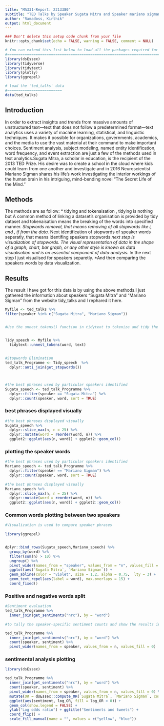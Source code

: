 ---
title: "MA331-Report: 2213380"
subtitle: "TED Talks by Speaker Sugata Mitra and Speaker mariano sigman"
author: "Ramadoss, Kirthik"
output: html_document
---

```{r setup, include=FALSE}
### Don't delete this setup code chunk from your file
knitr::opts_chunk$set(echo = FALSE, warning = FALSE, comment = NULL)   ## DON'T ALTER THIS: this is to prevent printing the code or any unnecessary addition in your final "html" report file.

# You can extend this list below to load all the packages required for your analyses:
#====================================================================================
library(dsEssex)
library(tidyverse)
library(tidytext)
library(plotly)
library(ggrepel)

# load the 'ted_talks' data
#=========================
data(ted_talks)
```



## Introduction
In order to extract insights and trends from massive amounts of unstructured text—text that does not follow a predetermined format—text analytics uses a variety of machine learning, statistical, and linguistic techniques. It makes it possible for organizations, governments, academics, and the media to use the vast material at their command to make important choices. Sentiment analysis, subject modeling, named entity identification, word frequency, and event extraction are just a few of the methods used in text analytics.Sugata Mitra, a scholar in education, is the recipient of the 2013 TED Prize. His desire was to create a school in the cloud where kids could learn from one another and investigate and in 2016 Neuroscientist Mariano Sigman shares his life's work investigating the interior workings of the human brain in his intriguing, mind-bending novel "The Secret Life of the Mind."


## Methods
The methods are as follow:
* tidying and tokenaisation , tidying is nothing but A common method of linking a dataset's organisation is provided by tidy dataset and tokenaisation means the breaking of the words into specified manner.
*Stopwords removal, that means removing of all stopwords like i, and , if from the data.
*Next identification of stopwords of speaker words seperatly, that means identifing speakers stopwords 
*next step is visualization of stopwords. The visual representation of data in the shape of a graph, chart, bar graph, or any other style is known as data visualisation and is an essential component of data analysis. 
*In the next step I just visualised for speakers separetly.
*And then comparing the speakers words by data visualization.

## Results

The result I have got for this data is by using the above methods.I just gathered the information about speakers "Sugata Mitra" and "Mariano Sigman" from the website tidy_talks and I rephared it here.

```{r}
Myfile <- ted_talks %>%
filter(speaker %in% c("Sugata Mitra", "Mariano Sigman"))


#Use the unnest_tokens() function in tidytext to tokenize and tidy the ted_talks data in single words.


Tidy_speech <- Myfile %>%
  tidytext::unnest_tokens(word, text)
 
 
#Stopwords Elimination
ted_talk_Programme <- Tidy_speech  %>%
  dplyr::anti_join(get_stopwords())



#the best phrases used by particular speakers identified
Sugata_speech <- ted_talk_Programme %>%
  dplyr::filter(speaker == "Sugata Mitra") %>%
  dplyr::count(speaker, word, sort = TRUE)
```

### best phrases displayed visually

```{r}
#the best phrases displayed visually
Sugata_speech %>%
  dplyr::slice_max(n, n = 25) %>%
  dplyr::mutate(word = reorder(word, n)) %>%
  ggplot2::ggplot(aes(n, word)) + ggplot2::geom_col()
```


### plotting the speaker words
```{r}
#the best phrases used by particular speakers identified
Mariano_speech <- ted_talk_Programme %>%
  dplyr::filter(speaker == "Mariano Sigman") %>%
  dplyr::count(speaker, word, sort = TRUE)
 
#the best phrases displayed visually
Mariano_speech %>%
  dplyr::slice_max(n, n = 25) %>%
  dplyr::mutate(word = reorder(word, n)) %>%
  ggplot2::ggplot(aes(n, word)) + ggplot2::geom_col()
```  


### Common words plotting between two speakers
```{r}
#Visualization is used to compare speaker phrases
 
library(ggrepel)


dplyr::bind_rows(Sugata_speech,Mariano_speech) %>%
  group_by(word) %>%
  filter(sum(n) > 10) %>%
  ungroup() %>%
  pivot_wider(names_from = "speaker", values_from = "n", values_fill = 0) %>%
  ggplot(aes(`Sugata Mitra`, `Mariano Sigman`)) +
  geom_abline(color = "violet", size = 1.2, alpha = 0.75,  lty = 3) +
  geom_text_repel(aes(label = word), max.overlaps = 15) +
  coord_fixed()
```


### Positive and negative words split

```{r}
#Sentiment evaluation
ted_talk_Programme %>%
  inner_join(get_sentiments("nrc"), by = "word")
 
#to tally the speaker-specific sentiment counts and show the results in a large format with the speaker-specific sentiment counts parenthesized in sections.

ted_talk_Programme %>%
  inner_join(get_sentiments("nrc"), by = "word") %>%
  count(speaker, sentiment) %>%
  pivot_wider(names_from = speaker, values_from = n, values_fill = 0)
```
### sentimental analysis plotting

```{r}
library(dsEssex)

ted_talk_Programme %>%
  inner_join(get_sentiments("nrc"), by = "word") %>%
  count(speaker, sentiment) %>%
  pivot_wider(names_from = speaker, values_from = n, values_fill = 0) %>%
  mutate(OR = dsEssex::compute_OR(`Sugata Mitra`, `Mariano Sigman`, correction = FALSE), log_OR = log(OR), sentiment = reorder(sentiment, log_OR)) %>%
  ggplot(aes(sentiment, log_OR, fill = log_OR < 0)) +
  geom_col(show.legend = FALSE) +
  ylab("Log odds ratio") + ggtitle("Sentiments and tweets") +
  coord_flip() +
  scale_fill_manual(name = "", values = c("yellow", "blue"))
```
